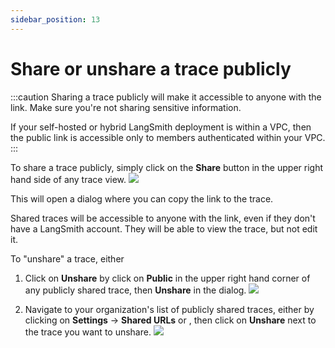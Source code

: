 ```yaml
---
sidebar_position: 13
---
```



# Share or unshare a trace publicly

:::caution
Sharing a trace publicly will make it accessible to anyone with the link. Make sure you're not sharing sensitive information.

If your self-hosted or hybrid LangSmith deployment is within a VPC, then the public link is accessible only to members authenticated within your VPC.
:::

To share a trace publicly, simply click on the **Share** button in the upper right hand side of any trace view.
![](./static/share_trace.png)

This will open a dialog where you can copy the link to the trace.

Shared traces will be accessible to anyone with the link, even if they don't have a LangSmith account. They will be able to view the trace, but not edit it.

To "unshare" a trace, either

1. Click on **Unshare** by click on **Public** in the upper right hand corner of any publicly shared trace, then **Unshare** in the dialog.
   ![](./static/unshare_trace.png)

2. Navigate to your organization's list of publicly shared traces, either by clicking on **Settings** -> **Shared URLs** or <RegionalUrl text='this link' suffix='/settings/shared'/>, then click on **Unshare** next to the trace you want to unshare.
   ![](./static/unshare_trace_list.png)